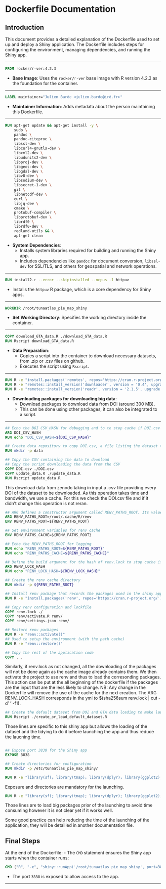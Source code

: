 # Dockerfile Documentation

## Introduction

This document provides a detailed explanation of the Dockerfile used to set up and deploy a Shiny application. The Dockerfile includes steps for configuring the environment, managing dependencies, and running the Shiny app.

---

```dockerfile
FROM rocker/r-ver:4.2.3
```

- **Base Image**: Uses the `rocker/r-ver` base image with R version 4.2.3 as the foundation for the container.

---

```dockerfile
LABEL maintainer="Julien Barde <julien.barde@ird.fr>"
```

- **Maintainer Information**: Adds metadata about the person maintaining this Dockerfile.

---

```dockerfile
RUN apt-get update && apt-get install -y \
    sudo \
    pandoc \
    pandoc-citeproc \
    libssl-dev \
    libcurl4-gnutls-dev \
    libxml2-dev \
    libudunits2-dev \
    libproj-dev \
    libgeos-dev \
    libgdal-dev \
    libv8-dev \
    libsodium-dev \
    libsecret-1-dev \
    git \
    libnetcdf-dev \
    curl \
    libjq-dev \
    cmake \
    protobuf-compiler \
    libprotobuf-dev \
    librdf0 \
    librdf0-dev \
    redland-utils && \
    apt-get clean
```

- **System Dependencies**:
  - Installs system libraries required for building and running the Shiny app.
  - Includes dependencies like `pandoc` for document conversion, `libssl-dev` for SSL/TLS, and others for geospatial and network operations.

---

```dockerfile
RUN install2.r --error --skipinstalled --ncpus -1 httpuv
```

- Installs the `httpuv` R package, which is a core dependency for Shiny apps.

---

```dockerfile
WORKDIR /root/tunaatlas_pie_map_shiny
```

- **Set Working Directory**: Specifies the working directory inside the container.

---

```dockerfile
COPY download_GTA_data.R ./download_GTA_data.R
RUN Rscript download_GTA_data.R
```

- **Data Preparation**:
  - Copies a script into the container to download necessary datasets, from .zip or .csv files on github.
  - Executes the script using `Rscript`.

---

```dockerfile
RUN R -e "install.packages('remotes', repos='https://cran.r-project.org/')" 
RUN R -e "remotes::install_version('downloader', version = '0.4', upgrade = 'never', repos = 'https://cran.r-project.org/')"
RUN R -e "remotes::install_version('readr', version = '2.1.5', upgrade = 'never',  repos = 'https://cran.r-project.org/')"

```

- **Downloading packages for downloading big data**:
  - Download packages to download data from DOI (around 300 MB).
  - This can be done using other packages, it can also be integrated to a script.

---

```dockerfile
## Echo the DOI_CSV_HASH for debugging and to to stop cache if DOI.csv has changed (takes in input the hash of the DOI.csv file created in yml)
ARG DOI_CSV_HASH
RUN echo "DOI_CSV_HASH=${DOI_CSV_HASH}"

## Create data repository to copy DOI.csv, a file listing the dataset to download from zenodo
RUN mkdir -p data 

## Copy the CSV containing the data to download
## Copy the script downloading the data from the CSV
COPY DOI.csv ./DOI.csv 
COPY update_data.R ./update_data.R 
RUN Rscript update_data.R 
```

This download data from zenodo taking in input a .csv file providing every DOI of the dataset to be downloaded. As this operation takes time and bandwidth, we use a cache. For this we check the DOI.csv file and if it didn't change this operation is not reran.

```dockerfile
## ARG defines a constructor argument called RENV_PATHS_ROOT. Its value is passed from the YAML file. An initial value is set up in case the YAML does not provide one
ARG RENV_PATHS_ROOT=/root/.cache/R/renv
ENV RENV_PATHS_ROOT=${RENV_PATHS_ROOT}

## Set environment variables for renv cache
ENV RENV_PATHS_CACHE=${RENV_PATHS_ROOT}

## Echo the RENV_PATHS_ROOT for logging
RUN echo "RENV_PATHS_ROOT=${RENV_PATHS_ROOT}"
RUN echo "RENV_PATHS_CACHE=${RENV_PATHS_CACHE}"

## Define the build argument for the hash of renv.lock to stop cache if renv.lock has changed
ARG RENV_LOCK_HASH
RUN echo "RENV_LOCK_HASH=${RENV_LOCK_HASH}"

## Create the renv cache directory
RUN mkdir -p ${RENV_PATHS_ROOT}

## Install renv package that records the packages used in the shiny app
RUN R -e "install.packages('renv', repos='https://cran.r-project.org/')"

## Copy renv configuration and lockfile
COPY renv.lock ./
COPY renv/activate.R renv/
COPY renv/settings.json renv/

## Restore renv packages
RUN R -e "renv::activate()" 
## Used to setup the environment (with the path cache)
RUN R -e "renv::restore()" 

## Copy the rest of the application code
COPY . .
```

Similarly, if renv.lock as not changed, all the downloading of the packages will not be done again as the cache image already contains them. We then activate the project to use renv and thus to load the corresonding packages. This action can be put at the all beginning of the dockerfile if the packages are the input that are the less likely to change. NB: Any change in the Dockerfile will remove the use of the cache for the next creation. 
The ARG RENV_LOCK_HASH corresponds in the yml to $(sha256sum renv.lock | cut -d' ' -f1). 

```dockerfile
## Create the default dataset from DOI and GTA data loading to make launching faster (use of qs for loading and data.table for tidying) 
RUN Rscript ./create_or_load_default_dataset.R 
```

Those lines are specific to this shiny app but allows the loading of the dataset and the tidying to do it before launching the app and thus reduce the laucning time.

```dockerfile

## Expose port 3838 for the Shiny app
EXPOSE 3838

## Create directories for configuration
RUN mkdir -p /etc/tunaatlas_pie_map_shiny/

RUN R -e "library(sf); library(tmap); library(dplyr); library(ggplot2); library(leaflet); library(data.table)"
```

Exposure and directories are mandatory for the launching.

```dockerfile
RUN R -e "library(sf); library(tmap); library(dplyr); library(ggplot2); library(leaflet); library(data.table)"
```

Those lines are to load big packages prior of the launching to avoid time consuming however it is not clear yet if it works well.

Some good practice can help reducing the time of the launching of the application, they will be detailled in another documentation file.

## Final Steps

At the end of the Dockerfile:
- The `CMD` statement ensures the Shiny app starts when the container runs:
```dockerfile
CMD ["R", "-e", "shiny::runApp('/root/tunaatlas_pie_map_shiny', port=3838, host='0.0.0.0')"]
```

- The port `3838` is exposed to allow access to the app.

---

